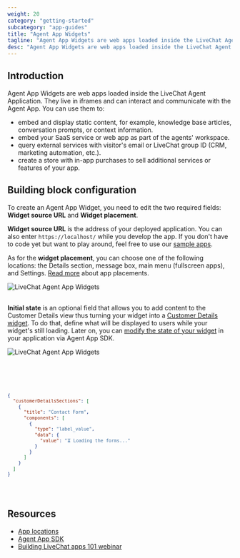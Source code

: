 ```yaml
---
weight: 20
category: "getting-started"
subcategory: "app-guides"
title: "Agent App Widgets"
tagline: "Agent App Widgets are web apps loaded inside the LiveChat Agent Application."
desc: "Agent App Widgets are web apps loaded inside the LiveChat Agent Application. You can use them to embed and display static content, embed your SaaS service, or query external services."
---
```


## Introduction

Agent App Widgets are web apps loaded inside the LiveChat Agent Application. They live in iframes and can interact and communicate with the Agent App.
You can use them to:

- embed and display static content, for example, knowledge base articles, conversation prompts, or context information.
- embed your SaaS service or web app as part of the agents' workspace.
- query external services with visitor's email or LiveChat group ID (CRM, marketing automation, etc.).
- create a store with in-app purchases to sell additional services or features of your app.

## Building block configuration

To create an Agent App Widget, you need to edit the two required fields: **Widget source URL** and **Widget placement**.

**Widget source URL** is the address of your deployed application. You can also enter `https://localhost/` while you develop the app. If you don't have to code yet but want to play around, feel free to use our [sample apps](/extending-agent-app/agent-app-sdk/#sample-apps).

As for the **widget placement**, you can choose one of the following locations: the Details section, message box, main menu (fullscreen apps), and Settings. [Read more](/extending-agent-app/#app-locations) about app placements.

<div style="max-width: 600px; margin-bottom: 30px">
  <img src="livechat-agent-app-widgets-modal.png" alt="LiveChat Agent App Widgets"/>
</div>

<Section>
<Text>

**Initial state** is an optional field that allows you to add content to the Customer Details view thus turning your widget into a [Customer Details widget](/extending-agent-app/agent-app-sdk/#creating-a-customer-details-widget). To do that, define what will be displayed to users while your widget's still loading. Later on, you can [modify the state of your widget](/extending-agent-app/agent-app-sdk/#modify-customer-details-widgets-state) in your application via Agent App SDK.

<div style="max-width: 700px; margin-bottom: 30px">
  <img src="customer-details-initial-state-livechat.png" alt="LiveChat Agent App Widgets"/>
</div>

</Text>
<Code>
<CodeSample path={'Initial state JSON'}>

```json
{
  "customerDetailsSections": [
    {
      "title": "Contact Form",
      "components": [
        {
          "type": "label_value",
          "data": {
            "value": "⏳ Loading the forms..."
          }
        }
      ]
    }
  ]
}
```

</CodeSample>
</Code>
</Section>

## Resources

- [App locations](/extending-agent-app/#app-locations)
- [Agent App SDK](/extending-agent-app/agent-app-sdk/)
- [Building LiveChat apps 101 webinar](/getting-started/livechat-apps/#building-apps-webinar)
